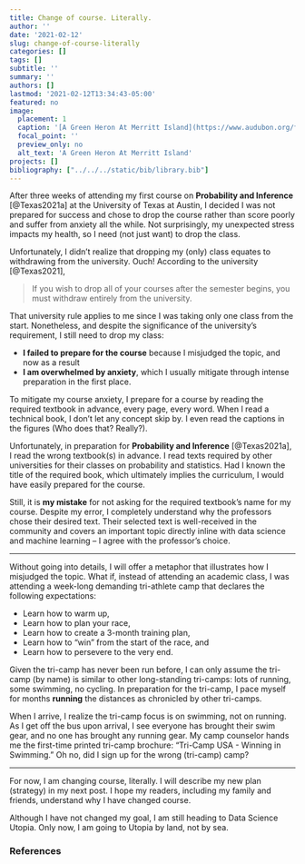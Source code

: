 ```yaml
---
title: Change of course. Literally.
author: ''
date: '2021-02-12'
slug: change-of-course-literally
categories: []
tags: []
subtitle: ''
summary: ''
authors: []
lastmod: '2021-02-12T13:34:43-05:00'
featured: no
image:
  placement: 1
  caption: '[A Green Heron At Merritt Island](https://www.audubon.org/field-guide/bird/green-heron) by C Railey is licensed under [CC BY 4.0](https://creativecommons.org/licenses/by/4.0/)'
  focal_point: ''
  preview_only: no
  alt_text: 'A Green Heron At Merritt Island'
projects: []
bibliography: ["../../../static/bib/library.bib"]
---
```

After three weeks of attending my first course on **Probability and Inference** [@Texas2021a] at the University of Texas at Austin, I decided I was not prepared for success and chose to drop the course rather than score poorly and suffer from anxiety all the while. Not surprisingly, my unexpected stress impacts my health, so I need (not just want) to drop the class.

Unfortunately, I didn't realize that dropping my (only) class equates to withdrawing from the university. Ouch! According to the university [@Texas2021],  

> If you wish to drop all of your courses after the semester begins, you must withdraw entirely from the university. 

That university rule applies to me since I was taking only one class from the start. Nonetheless, and despite the significance of the university's requirement, I still need to drop my class:

- **I failed to prepare for the course** because I misjudged the topic, and now as a result
- **I am overwhelmed by anxiety**, which I usually mitigate through intense preparation in the first place.  

To mitigate my course anxiety, I prepare for a course by reading the required textbook in advance, every page, every word. When I read a technical book, I don't let any concept skip by. I even read the captions in the figures (Who does that? Really?).

Unfortunately, in preparation for **Probability and Inference** [@Texas2021a], I read the wrong textbook(s) in advance. I read texts required by other universities for their classes on probability and statistics. Had I known the title of the required book, which ultimately implies the curriculum, I would have easily prepared for the course. 

Still, it is **my mistake** for not asking for the required textbook's name for my course. Despite my error, I completely understand why the professors chose their desired text. Their selected text is well-received in the community and covers an important topic directly inline with data science and machine learning -- I agree with the professor's choice.

----

Without going into details, I will offer a metaphor that illustrates how I misjudged the topic. What if, instead of attending an academic class, I was attending a week-long demanding tri-athlete camp that declares the following expectations:

- Learn how to warm up,
- Learn how to plan your race,
- Learn how to create a 3-month training plan,
- Learn how to "win" from the start of the race, and
- Learn how to persevere to the very end.

Given the tri-camp has never been run before, I can only assume the tri-camp (by name) is similar to other long-standing tri-camps: lots of running, some swimming, no cycling. In preparation for the tri-camp, I pace myself for months **running** the distances as chronicled by other tri-camps.

When I arrive, I realize the tri-camp focus is on swimming, not on running.  As I get off the bus upon arrival, I see everyone has brought their swim gear, and no one has brought any running gear. My camp counselor hands me the first-time printed tri-camp brochure: "Tri-Camp USA - Winning in Swimming." Oh no, did I sign up for the wrong (tri-camp) camp?

----

For now, I am changing course, literally. I will describe my new plan (strategy) in my next post. I hope my readers, including my family and friends, understand why I have changed course.

Although I have not changed my goal, I am still heading to Data Science Utopia. Only now, I am going to Utopia by land, not by sea.

### References
